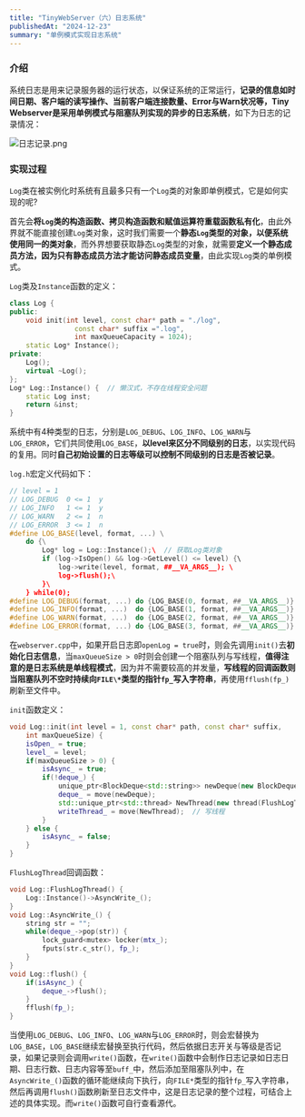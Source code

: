 ```yaml
---
title: "TinyWebServer（六）日志系统"
publishedAt: "2024-12-23"
summary: "单例模式实现日志系统"
---
```


### 介绍

系统日志是用来记录服务器的运行状态，以保证系统的正常运行，**记录的信息如时间日期、客户端的读写操作、当前客户端连接数量、Error与Warn状况等，Tiny Webserver是采用单例模式与阻塞队列实现的异步的日志系统**，如下为日志的记录情况：

![日志记录.png](https://p6-juejin.byteimg.com/tos-cn-i-k3u1fbpfcp/8c275bee3b5846198b03df8b1e0dd20e~tplv-k3u1fbpfcp-zoom-in-crop-mark:1512:0:0:0.awebp?)

### 实现过程

`Log`类在被实例化时系统有且最多只有一个`Log`类的对象即单例模式，它是如何实现的呢?

首先会**将`Log`类的构造函数、拷贝构造函数和赋值运算符重载函数私有化**，由此外界就不能直接创建`Log`类对象，这时我们需要一个**静态`Log`类型的对象，以便系统使用同一的类对象**，而外界想要获取静态`Log`类型的对象，就需要**定义一个静态成员方法，因为只有静态成员方法才能访问静态成员变量**，由此实现`Log`类的单例模式。

`Log`类及`Instance`函数的定义：

```C++
class Log {
public:
    void init(int level, const char* path = "./log",
                const char* suffix =".log",
                int maxQueueCapacity = 1024);
    static Log* Instance();
private:
    Log();
    virtual ~Log();
};
Log* Log::Instance() {  // 懒汉式，不存在线程安全问题
    static Log inst;
    return &inst;
}
```

系统中有4种类型的日志，分别是`LOG_DEBUG`、`LOG_INFO`、`LOG_WARN`与`LOG_ERROR`，它们共同使用`LOG_BASE`，**以level来区分不同级别的日志**，以实现代码的复用。同时**自己初始设置的日志等级可以控制不同级别的日志是否被记录**。

`log.h`宏定义代码如下：

```C++
// level = 1
// LOG_DEBUG  0 <= 1  y
// LOG_INFO   1 <= 1  y
// LOG_WARN   2 <= 1  n
// LOG_ERROR  3 <= 1  n
#define LOG_BASE(level, format, ...) \
    do {\
        Log* log = Log::Instance();\  // 获取Log类对象
        if (log->IsOpen() && log->GetLevel() <= level) {\
            log->write(level, format, ##__VA_ARGS__); \
            log->flush();\
        }\
    } while(0);
#define LOG_DEBUG(format, ...) do {LOG_BASE(0, format, ##__VA_ARGS__)} while(0);
#define LOG_INFO(format, ...)  do {LOG_BASE(1, format, ##__VA_ARGS__)} while(0);
#define LOG_WARN(format, ...)  do {LOG_BASE(2, format, ##__VA_ARGS__)} while(0);
#define LOG_ERROR(format, ...) do {LOG_BASE(3, format, ##__VA_ARGS__)} while(0);

```

在`webserver.cpp`中，如果开启日志即`openLog = true`时，则会先调用`init()`去**初始化日志信息**，当`maxQueueSize > 0`时则会创建一个阻塞队列与写线程，**值得注意的是日志系统是单线程模式**，因为并不需要较高的并发量，**写线程的回调函数则当阻塞队列不空时持续向`FILE\*`类型的指针`fp_`写入字符串**，再使用`fflush(fp_)`刷新至文件中。

`init`函数定义：

``` C++
void Log::init(int level = 1, const char* path, const char* suffix,
    int maxQueueSize) {
    isOpen_ = true;
    level_ = level;
    if(maxQueueSize > 0) {
        isAsync_ = true;
        if(!deque_) {
            unique_ptr<BlockDeque<std::string>> newDeque(new BlockDeque<std::string>);
            deque_ = move(newDeque);
            std::unique_ptr<std::thread> NewThread(new thread(FlushLogThread));
            writeThread_ = move(NewThread);  // 写线程
        }
    } else {
        isAsync_ = false;
    }
}
```

`FlushLogThread`回调函数：

```C++
void Log::FlushLogThread() {
    Log::Instance()->AsyncWrite_();
}
void Log::AsyncWrite_() {
    string str = "";
    while(deque_->pop(str)) {
        lock_guard<mutex> locker(mtx_);
        fputs(str.c_str(), fp_);
    }
}
void Log::flush() {
    if(isAsync_) { 
        deque_->flush(); 
    }
    fflush(fp_);
}
```

当使用`LOG_DEBUG`、`LOG_INFO`、`LOG_WARN`与`LOG_ERROR`时，则会宏替换为`LOG_BASE`，`LOG_BASE`继续宏替换至执行代码，然后依据日志开关与等级是否记录，如果记录则会调用`write()`函数，在`write()`函数中会制作日志记录如日志日期、日志行数、日志内容等至`buff_`中，然后添加至阻塞队列中，在`AsyncWrite_()`函数的循环能继续向下执行，向`FILE*`类型的指针`fp_`写入字符串，然后再调用`flush()`函数刷新至日志文件中，这是日志记录的整个过程，可结合上述的具体实现。而`write()`函数可自行查看源代。

